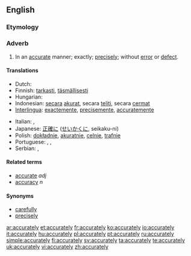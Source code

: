 ==English==

===Etymology===
{{suffix|accurate|ly}}

===Adverb===
{{en-adv}}

# In an [[accurate]] manner; exactly; [[precisely]]; without [[error]] or [[defect]].

====Translations====
{{trans-top|exactly, precisely}}
* Dutch: {{t-|nl|trefzeker}}
* Finnish: [[tarkasti]], [[täsmällisesti]]
* Hungarian: {{t+|hu|pontosan}}
* Indonesian: [[secara]] [[akurat]], secara [[teliti]], secara [[cermat]]
* [[Interlingua]]: [[exactemente]], [[precisemente]], [[accuratemente]]
{{trans-mid}}
* Italian: {{t|it|minuziosamente}}, {{t|it|accuratamente}}
* Japanese: [[正確に]] ([[せいかくに]], seikaku-ni)
* Polish: [[dokładnie]], [[akuratnie]], [[celnie]], [[trafnie]]
* Portuguese: {{t+|pt|exatamente}}, {{t+|pt|precisamente}}, {{t+|pt|justamente}}
* Serbian: {{t-|sr|tačno}}, {{t-|sr|тачно|sc=Cyrl}}
{{trans-bottom}}

====Related terms====
* [[accurate]] ''adj''
* [[accuracy]] ''n''

====Synonyms====
* [[carefully]]
* [[precisely]]

[[ar:accurately]]
[[et:accurately]]
[[fr:accurately]]
[[ko:accurately]]
[[io:accurately]]
[[it:accurately]]
[[hu:accurately]]
[[pl:accurately]]
[[pt:accurately]]
[[ru:accurately]]
[[simple:accurately]]
[[fi:accurately]]
[[sv:accurately]]
[[ta:accurately]]
[[te:accurately]]
[[uk:accurately]]
[[vi:accurately]]
[[zh:accurately]]